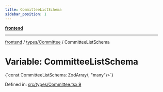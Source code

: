 ```yaml
---
title: CommitteeListSchema
sidebar_position: 1
---
```



[**frontend**](../../..)

***

[frontend](../../..) / [types/Committee](..) / CommitteeListSchema

# Variable: CommitteeListSchema

<CodeBlock language="ts">
{`const CommitteeListSchema: ZodArray\<ZodObject\<\{ name: ZodString; \}, "strip", ZodTypeAny, \{ name: string; \}, \{ name: string; \}\>, "many"\>`}
</CodeBlock>

Defined in: [src/types/Committee.tsx:9](https://github.com/svsticky/CommitteeClash/blob/f974faa16c13593c1cc0eea50bf89b045abdabb5/frontend/src/types/Committee.tsx#L9)
